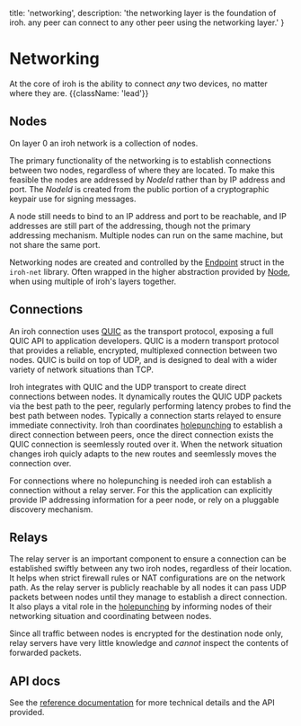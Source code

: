   title: 'networking',
  description: 'the networking layer is the foundation of iroh. any peer can connect to any other peer using the networking layer.'
}

# Networking

At the core of iroh is the ability to connect _any_ two devices, no matter where they are. {{className: 'lead'}}

## Nodes

On layer 0 an iroh network is a collection of nodes.

The primary functionality of the networking is to establish connections between two nodes,
regardless of where they are located.
To make this feasible the nodes are addressed by *NodeId* rather than by IP address and port.
The *NodeId* is created from the public portion of a cryptographic keypair use for signing messages.

A node still needs to bind to an IP address and port to be reachable,
and IP addresses are still part of the addressing,
though not the primary addressing mechanism.
Multiple nodes can run on the same machine,
but not share the same port.

Networking nodes are created and controlled by the [Endpoint] struct in the `iroh-net` library.
Often wrapped in the higher abstraction provided by [Node],
when using multiple of iroh's layers together.

[Endpoint]: https://docs.rs/iroh/latest/iroh/net/struct.Endpoint.html
[Node]: https://docs.rs/iroh/latest/iroh/node/struct.Node.html

## Connections

An iroh connection uses [QUIC] as the transport protocol,
exposing a full QUIC API to application developers.
QUIC is a modern transport protocol that provides a reliable, encrypted, multiplexed connection between two nodes.
QUIC is build on top of UDP,
and is designed to deal with a wider variety of network situations than TCP.

Iroh integrates with QUIC and the UDP transport to create direct connections between nodes.
It dynamically routes the QUIC UDP packets via the best path to the peer,
regularly performing latency probes to find the best path between nodes.
Typically a connection starts relayed to ensure immediate connectivity.
Iroh than coordinates [holepunching] to establish a direct connection between peers,
once the direct connection exists the QUIC connection is seemlessly routed over it.
When the network situation changes iroh quicly adapts to the new routes and seemlessly moves the connection over.

For connections where no holepunching is needed iroh can establish a connection without a relay server.
For this the application can explicitly provide IP addressing information for a peer node,
or rely on a pluggable discovery mechanism.

[QUIC]: https://en.wikipedia.org/wiki/QUIC
[holepunching]: https://en.wikipedia.org/wiki/Hole_punching_(networking)

## Relays

The relay server is an important component to ensure a connection can be established swiftly between any two iroh nodes,
regardless of their location.
It helps when strict firewall rules or NAT configurations are on the network path.
As the relay server is publicly reachable by all nodes it can pass UDP packets between nodes until they manage to establish a direct connection.
It also plays a vital role in the [holepunching] by informing nodes of their networking situation and coordinating between nodes.

Since all traffic between nodes is encrypted for the destination node only,
relay servers have very little knowledge and _cannot_ inspect the contents of forwarded packets.

## API docs

See the [reference documentation] for more technical details and the API provided.

[reference documentation]: https://docs.rs/iroh/latest/iroh/net/index.html
